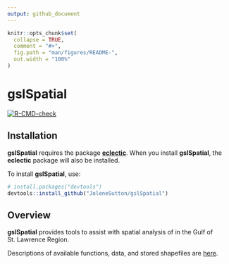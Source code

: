 ```yaml
---
output: github_document
---
```


<!-- README.md is generated from README.Rmd. Please edit that file -->

```r
knitr::opts_chunk$set(
  collapse = TRUE,
  comment = "#>",
  fig.path = "man/figures/README-",
  out.width = "100%"
)
```

# gslSpatial

<!-- badges: start -->
[![R-CMD-check](https://github.com/JoleneSutton/gslSpatial/actions/workflows/R-CMD-check.yaml/badge.svg)](https://github.com/JoleneSutton/gslSpatial/actions/workflows/R-CMD-check.yaml)
<!-- badges: end -->

## Installation

**gslSpatial** requires the package [**eclectic**](https://jolenesutton.github.io/eclectic/index.html). When you install **gslSpatial**, the **eclectic** package will also be installed.

To install **gslSpatial**, use:
``` r
# install.packages("devtools")
devtools::install_github("JoleneSutton/gslSpatial")
```

## Overview
**gslSpatial** provides tools to assist with spatial analysis of in the Gulf of St. Lawrence Region.

Descriptions of available functions, data, and stored shapefiles are [here](https://jolenesutton.github.io/gslSpatial/reference/index.html).

